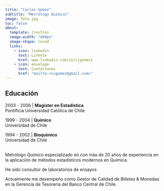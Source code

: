 ```yaml
---
title: "Carlos Gómez"
subtitle: "Metrólogo Químico"
image: foto.jpg
toc: false
about:
  template: trestles
  image-width: "400px"
  image-shape: round
  links:
    - icon: linkedin
      text: LinkeIn
      href: www.linkedin.com/in/cjgomezs
    - icon: envelope
      text: Contáctanos
      href: "mailto:<cvgomez@gmail.com>"
---
```


## Educación

2003 - 2006 | **Magíster en Estadística**<br>
Pontificia Universidad Católica de Chile<br> 

1999 - 2004 | **Químico**<br>
Universidad de Chile<br>

1994 - 2002 | **Bioquímico**<br>
Universidad de Chile<br>

<br>
Metrólogo Químico especializado en con
más de 20 años de experiencia en la aplicación de métodos estadísticos modernos
en Química.

He sido consultor de laboratorios de ensayos

Actualmente me desempeño como Gestor de Calidad de Billetes & Monedas en la 
Gerencia de Tesorería del Banco Central de Chile.

